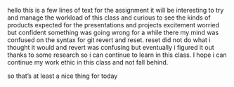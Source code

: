 hello this is a few lines of text for the assignment
it will be interesting to try and manage the workload of this class
and curious to see the kinds of products expected for the presentations and projects
excitement
worried but confident
something was going wrong for a while there my mind was confused on the syntax for git revert and reset. reset did not do what i thought it would and revert was confusing but eventually i figured it out thanks to some research so i can continue to learn in this class. I hope i can continue my work ethic in this class and not fall behind.

so that's at least a nice thing for today
